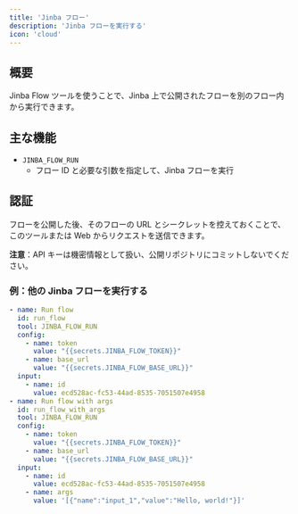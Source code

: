 ```yaml
---
title: 'Jinba フロー'
description: 'Jinba フローを実行する'
icon: 'cloud'
---
```


## 概要
Jinba Flow ツールを使うことで、Jinba 上で公開されたフローを別のフロー内から実行できます。

## 主な機能
- `JINBA_FLOW_RUN`
  - フロー ID と必要な引数を指定して、Jinba フローを実行

## 認証

フローを公開した後、そのフローの URL とシークレットを控えておくことで、このツールまたは Web からリクエストを送信できます。

**注意**：API キーは機密情報として扱い、公開リポジトリにコミットしないでください。

### 例：他の Jinba フローを実行する
```yaml
- name: Run flow
  id: run_flow
  tool: JINBA_FLOW_RUN
  config:
    - name: token
      value: "{{secrets.JINBA_FLOW_TOKEN}}"
    - name: base_url
      value: "{{secrets.JINBA_FLOW_BASE_URL}}"
  input:
    - name: id
      value: ecd528ac-fc53-44ad-8535-7051507e4958
- name: Run flow with args
  id: run_flow_with_args
  tool: JINBA_FLOW_RUN
  config:
    - name: token
      value: "{{secrets.JINBA_FLOW_TOKEN}}"
    - name: base_url
      value: "{{secrets.JINBA_FLOW_BASE_URL}}"
  input:
    - name: id
      value: ecd528ac-fc53-44ad-8535-7051507e4958
    - name: args
      value: '[{"name":"input_1","value":"Hello, world!"}]'
```

